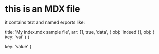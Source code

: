 # this is an MDX file

it contains text and named exports like:

  title: 'My index.mdx sample file',
  arr: [1, true, 'data', { obj: 'indeed'}],
  obj: { key: 'val' }
}

  key: 'value'
}
